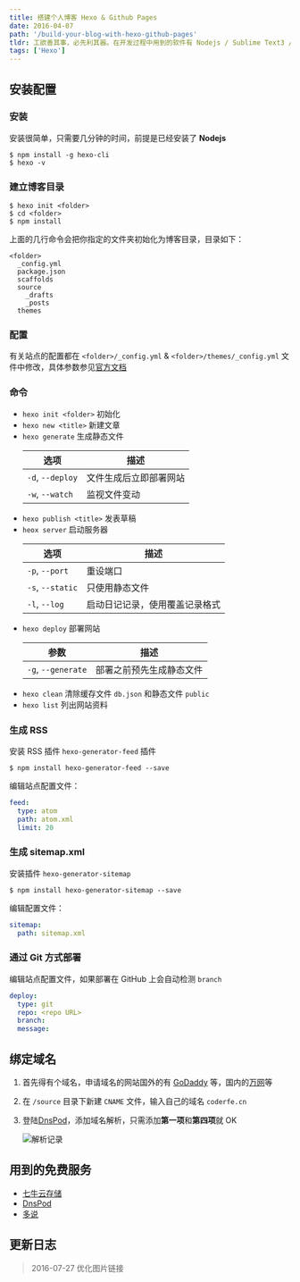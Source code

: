 ```yaml
---
title: 搭建个人博客 Hexo & Github Pages
date: 2016-04-07
path: '/build-your-blog-with-hexo-github-pages'
tldr: 工欲善其事，必先利其器。在开发过程中用到的软件有 Nodejs / Sublime Text3 / Git 等，参考资料主要是官方文档。
tags: ['Hexo']
---
```


## 安装配置

### 安装

安装很简单，只需要几分钟的时间，前提是已经安装了 **Nodejs**

```
$ npm install -g hexo-cli
$ hexo -v
```

### 建立博客目录

```
$ hexo init <folder>
$ cd <folder>
$ npm install
```

上面的几行命令会把你指定的文件夹初始化为博客目录，目录如下：

<!-- more -->

```
<folder>
  _config.yml
  package.json
  scaffolds
  source
  	_drafts
  	_posts
  themes
```

### 配置

有关站点的配置都在 `<folder>/_config.yml` & `<folder>/themes/_config.yml` 文件中修改，具体参数参见[官方文档](https://hexo.io/zh-cn/docs/configuration.html)

### 命令

- `hexo init <folder>` 初始化
- `hexo new <title>` 新建文章
- `hexo generate` 生成静态文件
  <table>
    <thead>
      <tr>
        <th>选项</th>
        <th>描述</th>
      </tr>
    </thead>
    <tbody>
      <tr>
        <td>
          <code>-d</code>, <code>--deploy</code>
        </td>
        <td>文件生成后立即部署网站</td>
      </tr>
      <tr>
        <td>
          <code>-w</code>, <code>--watch</code>
        </td>
        <td>监视文件变动</td>
      </tr>
    </tbody>
  </table>
- `hexo publish <title>` 发表草稿
- `heox server` 启动服务器
  <table>
    <thead>
      <tr>
        <th>选项</th>
        <th>描述</th>
      </tr>
    </thead>
    <tbody>
      <tr>
        <td>
          <code>-p</code>, <code>--port</code>
        </td>
        <td>重设端口</td>
      </tr>
      <tr>
        <td>
          <code>-s</code>, <code>--static</code>
        </td>
        <td>只使用静态文件</td>
      </tr>
      <tr>
        <td>
          <code>-l</code>, <code>--log</code>
        </td>
        <td>启动日记记录，使用覆盖记录格式</td>
      </tr>
    </tbody>
  </table>
- `hexo deploy` 部署网站
  <table>
    <thead>
      <tr>
        <th>参数</th>
        <th>描述</th>
      </tr>
    </thead>
    <tbody>
      <tr>
        <td>
          <code>-g</code>, <code>--generate</code>
        </td>
        <td>部署之前预先生成静态文件</td>
      </tr>
    </tbody>
  </table>
- `hexo clean` 清除缓存文件 `db.json` 和静态文件 `public`
- `hexo list` 列出网站资料

### 生成 RSS

安装 RSS 插件 `hexo-generator-feed` 插件

```
$ npm install hexo-generator-feed --save
```

编辑站点配置文件：

```yaml
feed:
  type: atom
  path: atom.xml
  limit: 20
```

### 生成 sitemap.xml

安装插件 `hexo-generator-sitemap`

```
$ npm install hexo-generator-sitemap --save
```

编辑配置文件：

```yaml
sitemap:
  path: sitemap.xml
```

### 通过 Git 方式部署

编辑站点配置文件，如果部署在 GitHub 上会自动检测 `branch`

```yaml
deploy:
  type: git
  repo: <repo URL>
  branch:
  message:
```

## 绑定域名

1. 首先得有个域名，申请域名的网站国外的有 [GoDaddy](https://sg.godaddy.com/) 等，国内的[万网](https://wanwang.aliyun.com)等
2. 在 `/source` 目录下新建 `CNAME` 文件，输入自己的域名 `coderfe.cn`
3. 登陆[DnsPod](https://www.dnspod.cn/)，添加域名解析，只需添加**第一项**和**第四项**就 OK

   ![解析记录](http://oaz5uxplb.bkt.clouddn.com/blog/dnspod.png)

## 用到的免费服务

- [七牛云存储](http://www.qiniu.com/)
- [DnsPod](https://www.dnspod.cn/)
- [多说](http://duoshuo.com/)

## 更新日志

> 2016-07-27 优化图片链接
